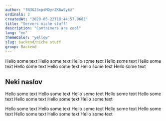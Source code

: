 ```yaml
---
author: "fN3G23xpsMDyrZK8wSykz"
ordinalG: 2
createdAt: "2020-05-22T18:44:57.968Z"
title: "Servers niche stuff"
description: "Containers are cool"
lang: "en"
themeColor: "yellow"
slug: backend/niche stuff
group: Backend
---
```


Hello some text
Hello some text
Hello some text
Hello some text
Hello some text
Hello some text
Hello some text
Hello some text
Hello some text

## Neki naslov

Hello some text
Hello some text
Hello some text
Hello some text
Hello some text
Hello some text
Hello some text
Hello some text

Hello some text
Hello some text
Hello some text
Hello some text
Hello some text
Hello some text
Hello some text
Hello some text
